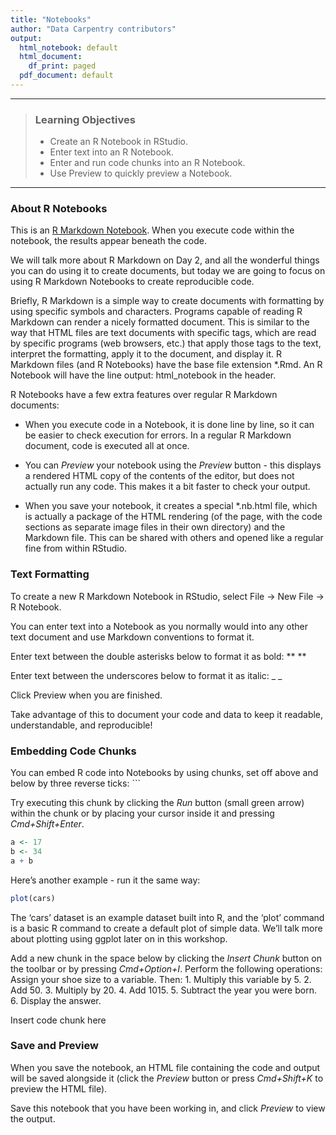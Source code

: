 ```yaml
---
title: "Notebooks"
author: "Data Carpentry contributors"
output:
  html_notebook: default
  html_document:
    df_print: paged
  pdf_document: default
---
```


------------

> ### Learning Objectives
>
> * Create an R Notebook in RStudio.
> * Enter text into an R Notebook.
> * Enter and run code chunks into an R Notebook.
> * Use Preview to quickly preview a Notebook.

------------

### About R Notebooks

This is an [R Markdown Notebook](https://rmarkdown.rstudio.com/r_notebooks.html). When you execute code within the notebook, the 
results appear beneath the code.

We will talk more about R Markdown on Day 2, and all the wonderful things you can do using it to create documents, but today we 
are going to focus on using R Markdown Notebooks to create reproducible code.

Briefly, R Markdown is a simple way to create documents with formatting by using specific symbols and characters. Programs capable 
of reading R Markdown can render a nicely formatted document. This is similar to the way that HTML files are text documents with 
specific tags, which are read by specific programs (web browsers, etc.) that apply those tags to the text, interpret the 
formatting, apply it to the document, and display it. R Markdown files (and R Notebooks) have the base file extension *.Rmd. An R 
Notebook will have the line 
output: html_notebook
in the header. 

R Notebooks have a few extra features over regular R Markdown documents:

* When you execute code in a Notebook, it is done line by line, so it can be easier to check execution for errors. In a regular R 
Markdown document, code is executed all at once.

* You can *Preview* your notebook using the *Preview* button - this displays a rendered HTML copy of the contents of the editor, 
but does not actually run any code. This makes it a bit faster to check your output.

* When you save your notebook, it creates a special *.nb.html file, which is actually a package of the HTML rendering (of the 
page, with the code sections as separate image files in their own directory) and the Markdown file. This can be shared with 
others and opened like a regular fine from within RStudio.


### Text Formatting

To create a new R Markdown Notebook in RStudio, select File -> New File -> R Notebook.

You can enter text into a Notebook as you normally would into any other text document and use Markdown conventions to format it.

Enter text between the double asterisks below to format it as bold:
** **

Enter text between the underscores below to format it as italic:
_ _

Click Preview when you are finished.

Take advantage of this to document your code and data to keep it readable, understandable, and reproducible!


### Embedding Code Chunks

You can embed R code into Notebooks by using chunks, set off above and below by three reverse ticks: ``` 

Try executing this chunk by clicking the *Run* button (small green arrow) within the chunk or by placing your cursor 
inside it and pressing *Cmd+Shift+Enter*.

```r
a <- 17
b <- 34
a + b
```

Here's another example - run it the same way:

```r
plot(cars)
```

The 'cars' dataset is an example dataset built into R, and the 'plot' command is a basic R command to create a default plot of 
simple data. We'll talk more about plotting using ggplot later on in this workshop.

Add a new chunk in the space below by clicking the *Insert Chunk* button on the toolbar or by pressing *Cmd+Option+I*. 
Perform the following operations:
Assign your shoe size to a variable. Then:
1. Multiply this variable by 5.
2. Add 50.
3. Multiply by 20.
4. Add 1015.
5. Subtract the year you were born.
6. Display the answer.

Insert code chunk here


### Save and Preview

When you save the notebook, an HTML file containing the code and output will be saved alongside it (click the *Preview* button 
or press *Cmd+Shift+K* to preview the HTML file). 

Save this notebook that you have been working in, and click *Preview* to view the output.